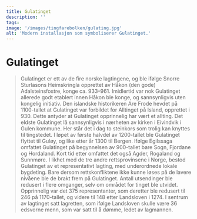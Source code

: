 ```yaml
---
title: Gulatinget
description: ''
tags:
image: '/images/tingfarebolken/gulating.jpg'
alt: 'Modern installasjon som symboliserer Gulatinget.'
---
```



# Gulatinget 

<Blockquote
    quote='«Vi skal holde lagtinget vårt hvert år på riktig gulatingssted på botolvsokaften.»'
    footer='Tingfarebolken, kapittel 1' />
    
<Spacer height={40}/>
<Container stil="initial side">
    Gulatinget er ett av de fire norske lagtingene, og ble ifølge Snorre Sturlasons Heimskringla opprettet av Håkon (den gode) Adalsteinsfostre, konge ca. 933–961. Imidlertid var nok Gulatinget allerede godt etablert innen Håkon ble konge, og sannsynligvis uten kongelig initiativ. Den islandske historikeren Are Frode hevdet på 1100-tallet at Gulatinget var forbildet for Alltinget på Island, opprettet i 930. Dette antyder at Gulatinget opprinnelig har vært et allting. Det eldste Gulatinget lå sannsynligvis i nærheten av kirken i Eivindvik i Gulen kommune. Her står det i dag to steinkors som trolig kan knyttes til tingstedet. I løpet av første halvdel av 1200-tallet ble Gulatinget flyttet til Guløy, og like etter år 1300 til Bergen. Ifølge Egilssaga omfattet Gulatinget på begynnelsen av 900-tallet bare Sogn, Fjordane og Hordaland. Kort tid etter omfattet det også Agder, Rogaland og Sunnmøre. I likhet med de tre andre rettsprovinsene i Norge, bestod Gulatinget av et representativt lagting, med underordnede lokale bygdeting. Bare dersom rettskonfliktene ikke kunne løses på de lavere nivåene ble de brakt frem på Gulatinget. Antall utsendinger ble redusert i flere omganger, selv om området for tinget ble utvidet. Opprinnelig var det 375 representanter, som deretter ble redusert til 246 på 1170-tallet, og videre til 148 etter Landsloven i 1274. I sentrum av lagtinget satt lagretten, som ifølge Landsloven skulle være 36 edsvorne menn, som var satt til å dømme, ledet av lagmannen.
</Container>
